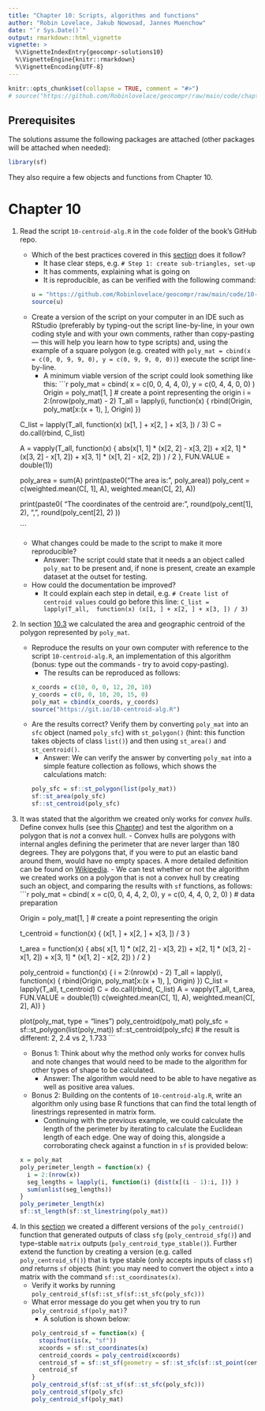 ```yaml
---
title: "Chapter 10: Scripts, algorithms and functions"
author: "Robin Lovelace, Jakub Nowosad, Jannes Muenchow"
date: "`r Sys.Date()`"
output: rmarkdown::html_vignette
vignette: >
  %\VignetteIndexEntry{geocompr-solutions10}
  %\VignetteEngine{knitr::rmarkdown}
  %\VignetteEncoding{UTF-8}
---
```


```r
knitr::opts_chunk$set(collapse = TRUE, comment = "#>")
# source("https://github.com/Robinlovelace/geocompr/raw/main/code/chapters/10-algorithms.R")
```

## Prerequisites {-}

The solutions assume the following packages are attached (other packages will be attached when needed):

```r
library(sf)
```

They also require a few objects and functions from Chapter 10.

# Chapter 10

1) Read the script `10-centroid-alg.R` in the `code` folder of the book's GitHub repo.
    - Which of the best practices covered in this [section](https://geocompr.robinlovelace.net/algorithms.html#scripts) does it follow?
        - It hase clear steps, e.g. `# Step 1: create sub-triangles, set-up`
        - It has comments, explaining what is going on
        - It is reproducible, as can be verified with the following command:
    ```r
    u = "https://github.com/Robinlovelace/geocompr/raw/main/code/10-centroid-alg.R"
    source(u)
    ```
    - Create a version of the script on your computer in an IDE such as RStudio (preferably by typing-out the script line-by-line, in your own coding style and with your own comments, rather than copy-pasting --- this will help you learn how to type scripts) and, using the example of a square polygon (e.g. created with `poly_mat = cbind(x = c(0, 0, 9, 9, 0), y = c(0, 9, 9, 0, 0))`) execute the script line-by-line.
        - A minimum viable version of the script could look something like this:
    ```r
    poly_mat = cbind(
      x = c(0, 0, 4, 4, 0),
      y = c(0, 4, 4, 0, 0)
    )
    Origin = poly_mat[1, ] # create a point representing the origin
    i = 2:(nrow(poly_mat) - 2)
    T_all = lapply(i, function(x) {
      rbind(Origin, poly_mat[x:(x + 1), ], Origin)
    })
    
    C_list = lapply(T_all,  function(x) (x[1, ] + x[2, ] + x[3, ]) / 3)
    C = do.call(rbind, C_list)
    
    A = vapply(T_all, function(x) {
      abs(x[1, 1] * (x[2, 2] - x[3, 2]) +
            x[2, 1] * (x[3, 2] - x[1, 2]) +
            x[3, 1] * (x[1, 2] - x[2, 2]) ) / 2
    }, FUN.VALUE = double(1))
    
    poly_area = sum(A)
    print(paste0("The area is: ", poly_area))
    poly_cent = c(weighted.mean(C[, 1], A), weighted.mean(C[, 2], A))
    
    print(paste0(
      "The coordinates of the centroid are: ",
      round(poly_cent[1], 2),
      ", ",
      round(poly_cent[2], 2)
    ))
    
    ```
    - What changes could be made to the script to make it more reproducible?
        - Answer: The script could state that it needs a an object called `poly_mat` to be present and, if none is present, create an example dataset at the outset for testing.
    - How could the documentation be improved?
        - It could explain each step in detail, e.g. `# Create list of centroid values` could go before this line: `C_list = lapply(T_all,  function(x) (x[1, ] + x[2, ] + x[3, ]) / 3)`

2) In section [10.3](https://geocompr.robinlovelace.net/algorithms.html#geographic-algorithms) we calculated the area and geographic centroid of the polygon represented by `poly_mat`.
    - Reproduce the results on your own computer with reference to the script `10-centroid-alg.R`, an implementation of this algorithm (bonus: type out the commands - try to avoid copy-pasting).
        - The results can be reproduced as follows:
    ```r
    x_coords = c(10, 0, 0, 12, 20, 10)
    y_coords = c(0, 0, 10, 20, 15, 0)
    poly_mat = cbind(x_coords, y_coords)
    source("https://git.io/10-centroid-alg.R")
    ```
    - Are the results correct? Verify them by converting `poly_mat` into an `sfc` object (named `poly_sfc`) with `st_polygon()` (hint: this function takes objects of class `list()`) and then using `st_area()` and `st_centroid()`.
        - Answer: We can verify the answer by converting `poly_mat` into a simple feature collection as follows, which shows the calculations match:
    ```r
    poly_sfc = sf::st_polygon(list(poly_mat))
    sf::st_area(poly_sfc)
    sf::st_centroid(poly_sfc)
    ```

3) It was stated that the algorithm we created only works for *convex hulls*. Define convex hulls (see this [Chapter](https://geocompr.robinlovelace.net/geometric-operations.html#geometric-operations)) and test the algorithm on a polygon that is *not* a convex hull.
         - Convex hulls are polygons with internal angles defining the perimeter that are never larger than 180 degrees. They are polygons that, if you were to put an elastic band around them, would have no empty spaces. A more detailed definition can be found on [Wikipedia](https://en.wikipedia.org/wiki/Convex_hull).
         - We can test whether or not the algorithm we created works on a polygon that is not a convex hull by creating such an object, and comparing the results with `sf` functions, as follows: 
    ```r
    poly_mat = cbind(
    x = c(0, 0, 4, 4, 2, 0),
    y = c(0, 4, 4, 0, 2, 0)
    )
    # data preparation

    Origin = poly_mat[1, ] # create a point representing the origin
    
    t_centroid = function(x) {
    (x[1, ] + x[2, ] + x[3, ]) / 3
    }
    
    t_area = function(x) {
    abs(
    x[1, 1] * (x[2, 2] - x[3, 2]) +
    x[2, 1] * (x[3, 2] - x[1, 2]) +
    x[3, 1] * (x[1, 2] - x[2, 2])
    ) / 2
    }
    
    poly_centroid = function(x) {
    i = 2:(nrow(x) - 2)
    T_all = lapply(i, function(x) {
    rbind(Origin, poly_mat[x:(x + 1), ], Origin)
    })
    C_list = lapply(T_all, t_centroid)
    C = do.call(rbind, C_list)
    A = vapply(T_all, t_area, FUN.VALUE = double(1))
    c(weighted.mean(C[, 1], A), weighted.mean(C[, 2], A))
    }
    
    plot(poly_mat, type = "lines")
    poly_centroid(poly_mat)
    poly_sfc = sf::st_polygon(list(poly_mat))
    sf::st_centroid(poly_sfc) # the result is different: 2, 2.4 vs 2, 1.733
    ```
     - Bonus 1: Think about why the method only works for convex hulls and note changes that would need to be made to the algorithm for other types of shape to be calculated.
         - Answer: The algorithm would need to be able to have negative as well as positive area values.
     - Bonus 2: Building on the contents of `10-centroid-alg.R`, write an algorithm only using base R functions that can find the total length of linestrings represented in matrix form.
       - Continuing with the previous example, we could calculate the length of the perimeter by iterating to calculate the Euclidean length of each edge. One way of doing this, alongside a corroborating check against a function in `sf` is provided below:

    ```r
    x = poly_mat
    poly_perimeter_length = function(x) {
      i = 2:(nrow(x))
      seg_lengths = lapply(i, function(i) {dist(x[(i - 1):i, ])} )
      sum(unlist(seg_lengths))
    }
    poly_perimeter_length(x)
    sf::st_length(sf::st_linestring(poly_mat))
    ```

<!-- Todo: add example of matrix representing a linestring, demonstrate code to verify the answer, suggest alternative functions to decompose as a bonus. -->

4) In this [section](https://geocompr.robinlovelace.net/algorithms.html#functions) we created a different versions of the `poly_centroid()` function that generated outputs of class `sfg` (`poly_centroid_sfg()`) and type-stable `matrix` outputs (`poly_centroid_type_stable()`). Further extend the function by creating a version (e.g. called `poly_centroid_sf()`) that is type stable (only accepts inputs of class `sf`) *and* returns `sf` objects (hint: you may need to convert the object `x` into a matrix with the command `sf::st_coordinates(x)`.
    - Verify it works by running `poly_centroid_sf(sf::st_sf(sf::st_sfc(poly_sfc)))`
    - What error message do you get when you try to run `poly_centroid_sf(poly_mat)`?
        - A solution is shown below:
```r
poly_centroid_sf = function(x) {
  stopifnot(is(x, "sf"))
  xcoords = sf::st_coordinates(x)
  centroid_coords = poly_centroid(xcoords)
  centroid_sf = sf::st_sf(geometry = sf::st_sfc(sf::st_point(centroid_coords)))
  centroid_sf
}
poly_centroid_sf(sf::st_sf(sf::st_sfc(poly_sfc)))
poly_centroid_sf(poly_sfc)
poly_centroid_sf(poly_mat)
```
